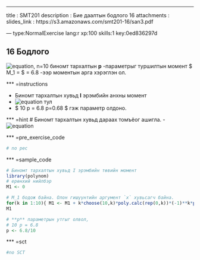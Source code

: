 ---
title       : SMT201
description : Бие даалтын бодлого 16
attachments :
  slides_link : https://s3.amazonaws.com/smt201-16/san3.pdf

--- type:NormalExercise lang:r xp:100 skills:1 key:0ed836297d

## 16 Бодлого

![equation](https://s3.amazonaws.com/smt201-16/render16_1.png),   n=10  биномт тархалтын **p** -параметрыг 
туршилтын момент $ M_1 = \overline{x} $ = 6.8  -ээр моментын арга хэрэглэн ол.

*** =instructions

- Биномт тархалтын хувьд **I** эрэмбийн анхны момент 
- ![equation](https://s3.amazonaws.com/smt201-16/render16-2.png) тул
- $ 10 \cdot p = 6.8 \Rightarrow p=0.68 $ гэж параметр олдоно.

*** =hint
# Биномт тархалтын хувьд дараах томъёог ашигла.
- ![equation](https://s3.amazonaws.com/smt201-16/render16-2.png)

*** =pre_exercise_code
```r
# no pec
```

*** =sample_code
```r
# Биномт тархалтын хувьд I эрэмбийн төвийн момент
library(polynom)
# ерөнхий нийлбэр
M1 <- 0

# M_1 бодож байна. Олон гишүүнтийн аргумент `x` хувьсагч байна.
for(k in 1:10){ M1 <- M1 + k*choose(10,k)*poly.calc(rep(0,k))*(-1)**k*poly.calc(rep(1,10-k)) }
M1

# **p** параметрын утгыг олвол,
# 10 p = 6.8
p <- 6.8/10

```

*** =sct
```r
#no SCT
```
